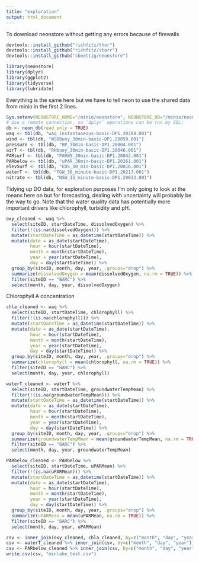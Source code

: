 ```yaml
---
title: "exploration"
output: html_document
---
```

To download neonstore without getting any errors because of firewalls
```r
devtools::install_github("richfitz/thor")
devtools::install_github("richfitz/storr")
devtools::install_github("cboettig/neonstore")
```


```r
library(neonstore)
library(dplyr)
library(ggplot2)
library(tidyverse)
library(lubridate)
```

Everything is the same here but we have to tell neon to use the shared data from
minio in the first 2 lines.
```r
Sys.setenv(NEONSTORE_HOME="/minio/neonstore", NEONSTORE_DB="/minio/neonstore")
# Use a remote connection, so `dplyr` operations can be run by SQL:
db <- neon_db(read_only = TRUE)
waq <- tbl(db, "waq_instantaneous-basic-DP1.20288.001")
wind <- tbl(db, "WSDBuoy_30min-basic-DP1.20059.001")
pressure <- tbl(db, "BP_30min-basic-DP1.20004.001")
airT <- tbl(db, "RHbuoy_30min-basic-DP1.20046.001")
PARsurf <- tbl(db, "PARWS_30min-basic-DP1.20042.001")
PARbelow <- tbl(db, "uPAR_30min-basic-DP1.20261.001")
elevSurf <- tbl(db, "EOS_30_min-basic-DP1.20016.001")
waterT <- tbl(db, "TGW_30_minute-basic-DP1.20217.001")
nitrate <- tbl(db, "NSW_15_minute-basic-DP1.20033.001")
```


Tidying up DO data, for exploration purposes I'm only going to look at the means here on but for forecasting, dealing with uncertainty will probably be the way to go. Note that the water quality data has potentially more important drivers like chlorophyll, turbidity and pH.
```r
oxy_cleaned <- waq %>%
  select(siteID, startDateTime, dissolvedOxygen) %>%
  filter(!(is.na(dissolvedOxygen))) %>% 
  mutate(startDateTime = as_datetime(startDateTime)) %>%
  mutate(date = as_date(startDateTime),
         hour = hour(startDateTime),
         month = month(startDateTime),
         year = year(startDateTime),
         day = day(startDateTime)) %>%
  group_by(siteID, month, day, year, .groups="drop") %>% 
  summarize(dissolvedOxygen = mean(dissolvedOxygen, na.rm = TRUE)) %>% 
  filter(siteID == "BARC") %>% 
  select(month, day, year, dissolvedOxygen) 
```

Chlorophyll A concentration
```r
chla_cleaned <- waq %>%
  select(siteID, startDateTime, chlorophyll) %>%
  filter(!(is.na(chlorophyll))) %>% 
  mutate(startDateTime = as_datetime(startDateTime)) %>%
  mutate(date = as_date(startDateTime),
         hour = hour(startDateTime),
         month = month(startDateTime),
         year = year(startDateTime),
         day = day(startDateTime)) %>%
  group_by(siteID, month, day, year, .groups="drop") %>% 
  summarize(chlorophyll = mean(chlorophyll, na.rm = TRUE)) %>% 
  filter(siteID == "BARC") %>% 
  select(month, day, year, chlorophyll) 
```

```r
waterT_cleaned <- waterT %>%
  select(siteID, startDateTime, groundwaterTempMean) %>%
  filter(!(is.na(groundwaterTempMean))) %>% 
  mutate(startDateTime = as_datetime(startDateTime)) %>%
  mutate(date = as_date(startDateTime),
         hour = hour(startDateTime),
         month = month(startDateTime),
         year = year(startDateTime),
         day = day(startDateTime)) %>%
  group_by(siteID, month, day, year, .groups="drop") %>% 
  summarize(groundwaterTempMean = mean(groundwaterTempMean, na.rm = TRUE)) %>% 
  filter(siteID == "BARC") %>% 
  select(month, day, year, groundwaterTempMean) 
```

```r
PARbelow_cleaned <- PARbelow %>% 
  select(siteID, startDateTime, uPARMean) %>%
  filter(!(is.na(uPARMean))) %>% 
  mutate(startDateTime = as_datetime(startDateTime)) %>%
  mutate(date = as_date(startDateTime),
         hour = hour(startDateTime),
         month = month(startDateTime),
         year = year(startDateTime),
         day = day(startDateTime)) %>%
  group_by(siteID, month, day, year, .groups="drop") %>% 
  summarize(uPARMean = mean(uPARMean, na.rm = TRUE)) %>% 
  filter(siteID == "BARC") %>% 
  select(month, day, year, uPARMean) 
```

```r
csv <- inner_join(oxy_cleaned, chla_cleaned, by=c("month", "day", "year"))
csv <- waterT_cleaned %>% inner_join(csv, by=c("month", "day", "year"))
csv <- PARbelow_cleaned %>% inner_join(csv, by=c("month", "day", "year"))
write.csv(csv, "minlake_test.csv")
```